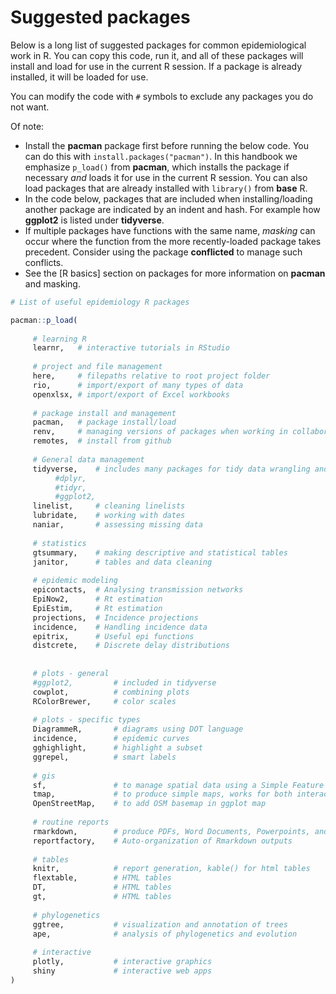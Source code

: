 # Suggested packages

Below is a long list of suggested packages for common epidemiological work in R. You can copy this code, run it, and all of these packages will install and load for use in the current R session. If a package is already installed, it will be loaded for use.  

You can modify the code with `#` symbols to exclude any packages you do not want.  

Of note:  

* Install the **pacman** package first before running the below code. You can do this with `install.packages("pacman")`. In this handbook we emphasize `p_load()` from **pacman**, which installs the package if necessary *and* loads it for use in the current R session. You can also load packages that are already installed with `library()` from **base** R.  
* In the code below, packages that are included when installing/loading another package are indicated by an indent and hash. For example how **ggplot2** is listed under **tidyverse**.  
* If multiple packages have functions with the same name, *masking* can occur where the function from the more recently-loaded package takes precedent. Consider using the package **conflicted** to manage such conflicts.  
* See the [R basics] section on packages for more information on **pacman** and masking.  



```r

# List of useful epidemiology R packages  

pacman::p_load(
     
     # learning R
     learnr,   # interactive tutorials in RStudio
        
     # project and file management
     here,     # filepaths relative to root project folder
     rio,      # import/export of many types of data
     openxlsx, # import/export of Excel workbooks 
     
     # package install and management
     pacman,   # package install/load
     renv,     # managing versions of packages when working in collaborative groups
     remotes,  # install from github
     
     # General data management
     tidyverse,    # includes many packages for tidy data wrangling and presentation
          #dplyr,
          #tidyr,
          #ggplot2,
     linelist,     # cleaning linelists
     lubridate,    # working with dates
     naniar,       # assessing missing data
     
     # statistics  
     gtsummary,    # making descriptive and statistical tables
     janitor,      # tables and data cleaning
     
     # epidemic modeling
     epicontacts,  # Analysing transmission networks
     EpiNow2,      # Rt estimation
     EpiEstim,     # Rt estimation
     projections,  # Incidence projections
     incidence,    # Handling incidence data
     epitrix,      # Useful epi functions
     distcrete,    # Discrete delay distributions
     
     
     # plots - general
     #ggplot2,         # included in tidyverse
     cowplot,          # combining plots
     RColorBrewer,     # color scales
     
     # plots - specific types
     DiagrammeR,       # diagrams using DOT language
     incidence,        # epidemic curves
     gghighlight,      # highlight a subset
     ggrepel,          # smart labels
     
     # gis
     sf,               # to manage spatial data using a Simple Feature format
     tmap,             # to produce simple maps, works for both interactive and static maps
     OpenStreetMap,    # to add OSM basemap in ggplot map
     
     # routine reports  
     rmarkdown,        # produce PDFs, Word Documents, Powerpoints, and HTML files
     reportfactory,    # Auto-organization of Rmarkdown outputs
     
     # tables
     knitr,            # report generation, kable() for html tables
     flextable,        # HTML tables
     DT,               # HTML tables
     gt,               # HTML tables
     
     # phylogenetics  
     ggtree,           # visualization and annotation of trees
     ape,              # analysis of phylogenetics and evolution
     
     # interactive
     plotly,           # interactive graphics
     shiny             # interactive web apps  
)


```
